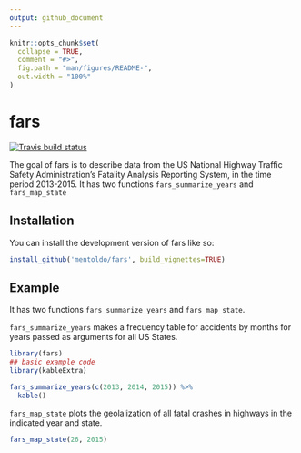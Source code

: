 ```yaml
---
output: github_document
---
```


<!-- README.md is generated from README.Rmd. Please edit that file -->

```r
knitr::opts_chunk$set(
  collapse = TRUE,
  comment = "#>",
  fig.path = "man/figures/README-",
  out.width = "100%"
)
```

# fars

<!-- badges: start -->
[![Travis build status](https://travis-ci.com/mentoldo/fars.svg?branch=main)](https://travis-ci.com/mentoldo/fars)
<!-- badges: end -->

The goal of fars is to describe data from the US National Highway Traffic Safety Administration's Fatality Analysis Reporting System, in the time period 2013-2015.
It has two functions `fars_summarize_years` and `fars_map_state`

## Installation

You can install the development version of fars like so:

``` r
install_github('mentoldo/fars', build_vignettes=TRUE)
```

## Example

It has two functions `fars_summarize_years` and `fars_map_state`.  

`fars_summarize_years` makes a frecuency table for accidents by months for years passed as arguments for all US States.

```r
library(fars)
## basic example code
library(kableExtra)

fars_summarize_years(c(2013, 2014, 2015)) %>% 
  kable()

```

`fars_map_state` plots the geolalization of all fatal crashes in highways in the indicated year and state.

```r
fars_map_state(26, 2015)
```
